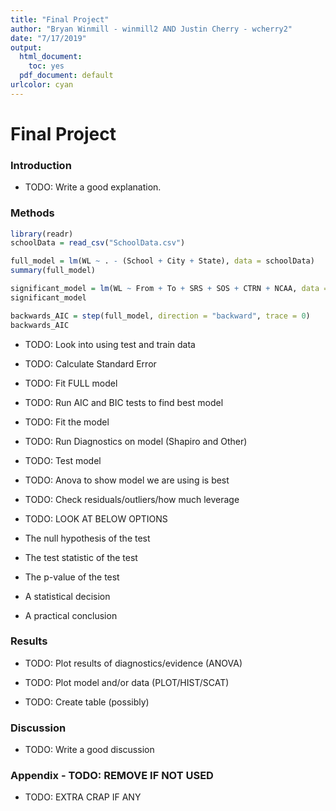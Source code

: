 ---
title: "Final Project"
author: "Bryan Winmill - winmill2 AND Justin Cherry - wcherry2"
date: "7/17/2019"
output:
  html_document: 
    toc: yes
  pdf_document: default
urlcolor: cyan
---

# Final Project


### Introduction

- TODO: Write a good explanation.

### Methods

```{r message=FALSE}
library(readr)
schoolData = read_csv("SchoolData.csv")

full_model = lm(WL ~ . - (School + City + State), data = schoolData)
summary(full_model)

significant_model = lm(WL ~ From + To + SRS + SOS + CTRN + NCAA, data = schoolData)
significant_model

backwards_AIC = step(full_model, direction = "backward", trace = 0)
backwards_AIC

```

- TODO: Look into using test and train data

- TODO: Calculate Standard Error

- TODO: Fit FULL model

- TODO: Run AIC and BIC tests to find best model

- TODO: Fit the model

- TODO: Run Diagnostics on model (Shapiro and Other)

- TODO: Test model

- TODO: Anova to show model we are using is best

- TODO: Check residuals/outliers/how much leverage

- TODO: LOOK AT BELOW OPTIONS
- The null hypothesis of the test
- The test statistic of the test
- The p-value of the test
- A statistical decision
- A practical conclusion

### Results

- TODO: Plot results of diagnostics/evidence (ANOVA)

- TODO: Plot model and/or data (PLOT/HIST/SCAT)

- TODO: Create table (possibly)

### Discussion

- TODO: Write a good discussion

### Appendix - TODO: REMOVE IF NOT USED

- TODO: EXTRA CRAP IF ANY


